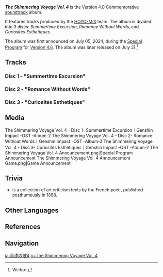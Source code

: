 {{Album Infobox
|title       = The Shimmering Voyage Vol.&nbsp;4
|image       = The Shimmering Voyage Vol 4.png
|type        = Original Game Soundtracks
|type2       = <!--Character Trailer Soundtracks-->
|type3       = <!--Promotional Songs-->
|group       = Albums
|medium      = Digital
|series      = The Shimmering Voyage (Album Series)
|releaseDate = 2024-07-31 12:00:00 GMT+8
|length      = 2 hr 7 min - 67 tracks
|spotify     = 5oy9fXcCXxZZVd0r2ABIJ2
|youtube     = OLAK5uy_nOhtMYDKKEKpV24gAYBCOstgpYtYYajng
|previous    = [[The Shimmering Voyage Vol. 3]]
}}
'''''The Shimmering Voyage Vol. 4''''' is the Version 4.0 Commemorative [[soundtrack]] album.

It features  tracks produced by the [[HOYO-MiX]] team. The album is divided into 3 discs: ''Summertime Excursion'', ''Romance Without Words'', and ''Curiosites Esthetiques''.

The album was first announced on July 05, 2024, during the [[Special Program]] for [[Version 4.8]]. The album was later released on July 31.<ref>Weibo: [https://weibo.com/6593199887/Oq5njcEL8 {{zh|《原神》4.0回顾主题OST《珍珠之歌4》正式上线。}}]</ref>

==Tracks==
===Disc 1 - "Summertime Excursion"===
{{Soundtracks by Category Table|The Shimmering Voyage Vol. 4 Disc 1 Soundtracks|hidealbum=1}}

===Disc 2 - "Romance Without Words"===
{{Soundtracks by Category Table|The Shimmering Voyage Vol. 4 Disc 2 Soundtracks|hidealbum=1|noplayer=1}}

===Disc 3 - "Curiosites Esthetiques"===
{{Soundtracks by Category Table|The Shimmering Voyage Vol. 4 Disc 3 Soundtracks|hidealbum=1|noplayer=1}}
<!--
==Production Credits==
{| class="wikitable"
! Position
! Staff<ref></ref>
|-
|}
-->
==Media==
<gallery>
The Shimmering Voyage Vol. 4 - Disc 1- Summertime Excursion｜Genshin Impact -OST -Album-2
The Shimmering Voyage Vol. 4 - Disc 2- Romance Without Words｜Genshin Impact -OST -Album-2
The Shimmering Voyage Vol. 4 - Disc 3- Curiosites Esthetiques｜Genshin Impact -OST -Album-2
The Shimmering Voyage Vol. 4 Announcement.png|Special Program Announcement
The Shimmering Voyage Vol. 4 Announcement Game.png|Game Announcement
</gallery>

==Trivia==
* {{fr|Curiosités esthétiques|aesthetic curiosities}} is a collection of art criticism texts by the French poet {{w|Charles Baudelaire}}, published posthumously in 1868.

==Other Languages==
{{Other Languages
|en      = The Shimmering Voyage Vol. 4
|zhs     = 珍珠之歌 4
|zhs_rm  = Zhēnzhū zhī Gē Sì
|zht     = 珍珠之歌 4
|zht_rm  = Zhēnzhū zhī Gē Sì
|zh_tl   = Song of the Pearl 4
|ja      = 真珠の歌 4
|ja_rm   = Shinju no Uta Yon
|ja_tl   = Song of the Pearl 4
|ko      = 진주의 노래 4
|ko_rm   = Jinju-ui Norae Sa
|ko_tl   = Song of the Pearl 4
}}

==References==
{{Reflist}}

==Navigation==
{{Album Navbox|main}}

[[ja:真珠の歌4]]
[[ru:The Shimmering Voyage Vol. 4]]